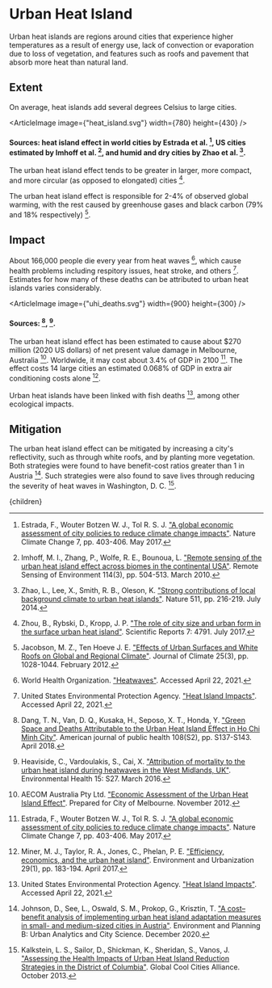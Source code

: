 


# Urban Heat Island

Urban heat islands are regions around cities that experience higher temperatures as a result of energy use, lack of convection or evaporation due to loss of vegetation, and features such as roofs and pavement that absorb more heat than natural land.

## Extent
On average, heat islands add several degrees Celsius to large cities.

<ArticleImage image={"heat_island.svg"} width={780} height={430} />
#### Sources: heat island effect in world cities by Estrada et al. [^3], US cities estimated by Imhoff et al. [^5], and humid and dry cities by Zhao et al. [^16].

The urban heat island effect tends to be greater in larger, more compact, and more circular (as opposed to elongated) cities [^17].

The urban heat island effect is responsible for 2-4% of observed global warming, with the rest caused by greenhouse gases and black carbon (79% and 18% respectively) [^6].

## Impact
About 166,000 people die every year from heat waves [^15], which cause health problems including respitory issues, heat stroke, and others [^13]. Estimates for how many of these deaths can be attributed to urban heat islands varies considerably.

<ArticleImage image={"uhi_deaths.svg"} width={900} height={300} />
#### Sources: [^2], [^4].

The urban heat island effect has been estimated to cause about $270 million (2020 US dollars) of net present value damage in Melbourne, Australia [^1]. Worldwide, it may cost about 3.4% of GDP in 2100 [^3]. The effect costs 14 large cities an estimated 0.068% of GDP in extra air conditioning costs alone [^10].

Urban heat islands have been linked with fish deaths [^13], among other ecological impacts.

## Mitigation
The urban heat island effect can be mitigated by increasing a city's reflectivity, such as through white roofs, and by planting more vegetation. Both strategies were found to have benefit-cost ratios greater than 1 in Austria [^7]. Such strategies were also found to save lives through reducing the severity of heat waves in Washington, D. C. [^8].

<HeatMitigationThroughTreesSolution />

[^1]: AECOM Australia Pty Ltd. ["Economic Assessment of the Urban Heat Island Effect"](https://www.melbourne.vic.gov.au/SiteCollectionDocuments/eco-assessment-of-urban-heat-island-effect.pdf). Prepared for City of Melbourne. November 2012.

[^2]: Dang, T. N., Van, D. Q., Kusaka, H., Seposo, X. T., Honda, Y. ["Green Space and Deaths Attributable to the Urban Heat Island Effect in Ho Chi Minh City"](https://www.ncbi.nlm.nih.gov/pmc/articles/PMC5922196/). American journal of public health 108(S2), pp. S137-S143. April 2018.

[^3]: Estrada, F., Wouter Botzen W. J., Tol R. S. J. ["A global economic assessment of city policies to reduce climate change impacts"](https://www.nature.com/articles/nclimate3301). Nature Climate Change 7, pp. 403-406. May 2017.

[^4]: Heaviside, C., Vardoulakis, S., Cai, X. ["Attribution of mortality to the urban heat island during heatwaves in the West Midlands, UK"](https://ehjournal.biomedcentral.com/articles/10.1186/s12940-016-0100-9). Environmental Health 15: S27. March 2016.

[^5]: Imhoff, M. I., Zhang, P., Wolfe, R. E., Bounoua, L. ["Remote sensing of the urban heat island effect across biomes in the continental USA"](https://www.sciencedirect.com/science/article/abs/pii/S0034425709003174). Remote Sensing of Environment 114(3), pp. 504-513. March 2010.

[^6]: Jacobson, M. Z., Ten Hoeve J. E. ["Effects of Urban Surfaces and White Roofs on Global and Regional Climate"](https://journals.ametsoc.org/view/journals/clim/25/3/jcli-d-11-00032.1.xml). Journal of Climate 25(3), pp. 1028-1044. February 2012.

[^7]: Johnson, D., See, L., Oswald, S. M., Prokop, G., Krisztin, T. ["A cost–benefit analysis of implementing urban heat island adaptation measures in small- and medium-sized cities in Austria"](https://journals.sagepub.com/doi/abs/10.1177/2399808320974689). Environment and Planning B: Urban Analytics and City Science. December 2020.

[^8]: Kalkstein, L. S., Sailor, D., Shickman, K., Sheridan, S., Vanos, J. ["Assessing the Health Impacts of Urban Heat Island Reduction Strategies in the District of Columbia"](https://ddoe.dc.gov/sites/default/files/dc/sites/ddoe/publication/attachments/20131021_Urban%20Heat%20Island%20Study_FINAL.pdf). Global Cool Cities Alliance. October 2013.

[^9]: McPherson, E. G., Simpson, J. R., Peper, P. J., Maco, S. E., Xiao, Q. ["Municipal forest benefits and costs in five U.S. cities"](https://www.fs.usda.gov/treesearch/pubs/45956). Journal of Forestry 103(8), pp. 411.416. 2005.

[^10]: Miner, M. J., Taylor, R. A., Jones, C., Phelan, P. E. ["Efficiency, economics, and the urban heat island"](https://journals.sagepub.com/doi/pdf/10.1177/0956247816655676). Environment and Urbanization 29(1), pp. 183-194. April 2017.

[^11]: Rigg, M. C. ["Tree Mitigation Strategies to Reduce the Effect of Urban Heat Islands in Center Township, IN"](https://scholarworks.iupui.edu/bitstream/handle/1805/3184/FINAL_Thesis_4_19.pdf?sequence=1). Submitted to the faculty of the University Graduate School in partial fulfillment of the requirements for the degree Master of Science in the Department of Geography, Indiana University. May 2012.

[^12]: Romero, D. ["Tree Canopy Coverage and Reducing the Heat Island Effect: Mitigation Strategies for the City of San Francisco"](https://www.sjsu.edu/urbanplanning/docs/honors-reports/urbp298_report_Romero.pdf). A Planning Report Presented to The Faculty of the Department of Urban and Regional Planning San José State University In Partial Fulfillment Of the Requirements for the Degree Master of Urban Planning. May 2020.

[^13]: United States Environmental Protection Agency. ["Heat Island Impacts"](https://www.epa.gov/heatislands/heat-island-impacts). Accessed April 22, 2021.

[^14]: United States Environmental Protection Agency. ["Using Trees and Vegetation to Reduce Heat Islands"](https://www.epa.gov/heatislands/using-trees-and-vegetation-reduce-heat-islands). July 2022.

[^15]: World Health Organization. ["Heatwaves"](https://www.who.int/health-topics/heatwaves#tab=tab_1). Accessed April 22, 2021.

[^16]: Zhao, L., Lee, X., Smith, R. B., Oleson, K. ["Strong contributions of local background climate to urban heat islands"](https://www.nature.com/articles/nature13462). Nature 511, pp. 216-219. July 2014.

[^17]: Zhou, B., Rybski, D., Kropp, J. P. ["The role of city size and urban form in the surface urban heat island"](https://www.nature.com/articles/s41598-017-04242-2). Scientific Reports 7: 4791. July 2017.

  <Article 
    focusAreaUrl={focusAreaUrl} 
    hierarchy={hierarchy} 
    site={site}
  >
    {children}
  </Article>